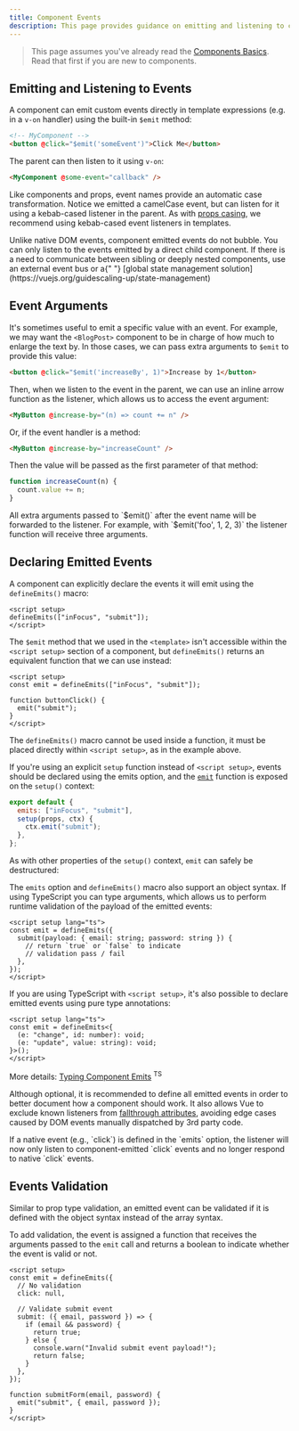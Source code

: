 ```yaml
---
title: Component Events
description: This page provides guidance on emitting and listening to custom events in Vue.js components.
---
```


> This page assumes you've already read the <span class="custom-link">[Components Basics](https://vuejs.org/guide/essentials/component-basics)</span>. Read that first if you are new to components.

## Emitting and Listening to Events​

A component can emit custom events directly in template expressions (e.g. in a `v-on` handler) using the built-in `$emit` method:

```html
<!-- MyComponent -->
<button @click="$emit('someEvent')">Click Me</button>
```

The parent can then listen to it using `v-on`:

```html
<MyComponent @some-event="callback" />
```

Like components and props, event names provide an automatic case transformation. Notice we emitted a camelCase event, but can listen for it using a kebab-cased listener in the parent. As with <span class="custom-link">[props casing](https://vuejs.org/guide/components/props#prop-name-casing)</span>, we recommend using kebab-cased event listeners in templates.


<Aside type="note" title="Tip">
  Unlike native DOM events, component emitted events do not bubble. You can only
  listen to the events emitted by a direct child component. If there is a need
  to communicate between sibling or deeply nested components, use an external
  event bus or a{" "}
  <span class="custom-link">
    [global state management
    solution](https://vuejs.org/guidescaling-up/state-management)
  </span>
</Aside>

## Event Arguments​

It's sometimes useful to emit a specific value with an event. For example, we may want the `<BlogPost>` component to be in charge of how much to enlarge the text by. In those cases, we can pass extra arguments to `$emit` to provide this value:

```html
<button @click="$emit('increaseBy', 1)">Increase by 1</button>
```

Then, when we listen to the event in the parent, we can use an inline arrow function as the listener, which allows us to access the event argument:

```html
<MyButton @increase-by="(n) => count += n" />
```

Or, if the event handler is a method:

```html
<MyButton @increase-by="increaseCount" />
```

Then the value will be passed as the first parameter of that method:

```js
function increaseCount(n) {
  count.value += n;
}
```

<Aside type="note" title="Tip">
  All extra arguments passed to `$emit()` after the event name will be forwarded
  to the listener. For example, with `$emit('foo', 1, 2, 3)` the listener
  function will receive three arguments.
</Aside>

## Declaring Emitted Events​

A component can explicitly declare the events it will emit using the `defineEmits()` macro:

```vue
<script setup>
defineEmits(["inFocus", "submit"]);
</script>
```

The `$emit` method that we used in the `<template>` isn't accessible within the `<script setup>` section of a component, but `defineEmits()` returns an equivalent function that we can use instead:

```vue
<script setup>
const emit = defineEmits(["inFocus", "submit"]);

function buttonClick() {
  emit("submit");
}
</script>
```

The `defineEmits()` macro cannot be used inside a function, it must be placed directly within `<script setup>`, as in the example above.

If you're using an explicit `setup` function instead of `<script setup>`, events should be declared using the emits option, and the <span class="custom-link">[`emit`](https://vuejs.org/api/options-state#emits)</span> function is exposed on the `setup()` context:

```js
export default {
  emits: ["inFocus", "submit"],
  setup(props, ctx) {
    ctx.emit("submit");
  },
};
```

As with other properties of the `setup()` context, `emit` can safely be destructured:

The `emits` option and `defineEmits()` macro also support an object syntax. If using TypeScript you can type arguments, which allows us to perform runtime validation of the payload of the emitted events:

```vue
<script setup lang="ts">
const emit = defineEmits({
  submit(payload: { email: string; password: string }) {
    // return `true` or `false` to indicate
    // validation pass / fail
  },
});
</script>
```

If you are using TypeScript with `<script setup>`, it's also possible to declare emitted events using pure type annotations:

```vue
<script setup lang="ts">
const emit = defineEmits<{
  (e: "change", id: number): void;
  (e: "update", value: string): void;
}>();
</script>
```

More details: <span class="custom-link">[Typing Component Emits](https://vuejs.org/guide/typescript/composition-api#typing-component-emits)</span> <sup>TS</sup>

Although optional, it is recommended to define all emitted events in order to better document how a component should work. It also allows Vue to exclude known listeners from <span class="custom-link">[fallthrough attributes](https://vuejs.org/guide/components/attrs#v-on-listener-inheritance)</span>, avoiding edge cases caused by DOM events manually dispatched by 3rd party code.

<Aside type="note" title="Tip">
  If a native event (e.g., `click`) is defined in the `emits` option, the
  listener will now only listen to component-emitted `click` events and no
  longer respond to native `click` events.
</Aside>

## Events Validation​

Similar to prop type validation, an emitted event can be validated if it is defined with the object syntax instead of the array syntax.

To add validation, the event is assigned a function that receives the arguments passed to the `emit` call and returns a boolean to indicate whether the event is valid or not.

```vue
<script setup>
const emit = defineEmits({
  // No validation
  click: null,

  // Validate submit event
  submit: ({ email, password }) => {
    if (email && password) {
      return true;
    } else {
      console.warn("Invalid submit event payload!");
      return false;
    }
  },
});

function submitForm(email, password) {
  emit("submit", { email, password });
}
</script>
```
